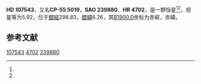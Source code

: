 {{Starbox begin
| name = HD 107543
}}
{{Starbox observe
| epoch = [[J2000.0|J2000.0]]
| constell = {{星座名待查}}<ref name=SIMBAD>{{cite web|url=http://simbad.u-strasbg.fr/simbad/sim-id?Ident=HR+4702|title =Pulsating variable Star|publisher=Centre de Données astronomiques de Strasbourg|work=SIMBAD|accessdate=2012-07-13}}</ref><ref name=DATA>{{cite web|url=http://vizier.u-strasbg.fr/viz-bin/VizieR-5?-out.add=.&-source=5050&-corr=PK=HR&-out.max=9999&HR=4702|title=VizieR Detailed Page|accessdate=2012-07-13|archive-date=2016-03-05|archive-url=https://web.archive.org/web/20160305042135/http://vizier.u-strasbg.fr/viz-bin/VizieR-5?-out.add=.&-source=5050&-corr=PK=HR&-out.max=9999&HR=4702|dead-url=no}}</ref>
| 星官 = 
| ra = {{RA|12|21|57.5}}<ref name=SIMBAD /><ref name=DATA />
| dec = {{DEC|-56|22|29}}<ref name=SIMBAD /><ref name=DATA />
| appmag_v = 5.92<ref name=SIMBAD /><ref name=DATA />
}}
{{Starbox character
| class = K4III+F:<ref name=SIMBAD /><ref name=DATA />
| b-v = 1.57<ref name=SIMBAD /><ref name=DATA />
| u-b = 1.64<ref name=SIMBAD /><ref name=DATA />
| r-i = <ref name=SIMBAD /><ref name=DATA />
| variable = 
}}
{{Starbox astrometry
| radial_v = 1.64
| prop_mo_ra = -1
| parallax = 
| p_error = 
}}
{{Starbox catalog
| names =CP-55 5019，[[SAO星表|SAO]] 239880，[[HD星表|HD]] 107543，[[HR星表|HR]] 4702}}
{{Starbox reference |Simbad=HR+4702}}
{{Starbox end}}

'''HD 107543'''，又名'''CP-55 5019'''，'''SAO 239880'''、'''HR 4702'''，是一颗恒星<ref name=SIMBAD /><ref name=DATA />，视星等为5.92，位于[[银道坐标系|銀經]]298.83，[[银道坐标系|銀緯]]6.26，其[[曆元|B1900.0]]坐标为赤經{{RA|12|16|33.5}}，赤緯{{DEC|-55|6.26|10}}。

== 参考文献 ==
{{reflist}}

{{star-stub}}

[[Category:HD和HDE天體|107543]]
[[Category:HR天體|4702]]
[[Category:SAO天體|239880]]